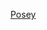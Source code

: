 {{US county navigation box
| template_name = 波西縣 (印地安納州)
| collapse_state = 
| listclass = hlist
| county = 波西縣
| state = 印地安納州

| map_image = Map of Indiana highlighting Posey County.svg
| map_caption = 
| map_size = 100x100

| seat = 弗農山

| title1 = [[都市]]
| body1 = 
* [[弗農山 (印地安納州)|弗農山]]

| title2 = [[鎮|市鎮]]
| body2  = 
* [[辛西阿納 (印地安納州)|辛西阿納]]
* [[格里芬 (印地安納州)|格里芬]]
* [[新哈莫尼 (印地安納州)|新哈莫尼]]
* [[波西維爾 (印地安納州)|波西維爾]]

| title3 = [[行政鎮區]]
| body3  =
* [[貝塞爾鎮區 (印地安納州波西縣)|貝塞爾]]
* [[布萊克鎮區 (印地安納州波西縣)|布萊克]]
* [[森特鎮區 (印地安納州波西縣)|森特]]
* [[哈蒙尼鎮區 (印地安納州波西縣)|哈蒙尼]]
* [[林鎮區 (印地安納州波西縣)|林]]
* [[馬爾斯鎮區 (印地安納州波西縣)|馬爾斯]]
* [[波因特鎮區 (印地安納州波西縣)|波因特]]
* [[羅布鎮區 (印地安納州波西縣)|羅布]]
* [[羅賓遜鎮區 (印地安納州波西縣)|羅賓遜]]
* [[史密斯鎮區 (印地安納州波西縣)|史密斯]]

| title4 = [[人口普查指定地區]]
| body4 = 
* [[帕克斯聚居地 (印地安納州)|帕克斯聚居地]]

| title5 = [[非建制地區]]
| body5 = 
* [[巴勒特 (印地安納州)|巴勒特]]
* [[布萊爾斯維爾 (印地安納州)|布萊爾斯維爾]]
* [[巴夫金 (印地安納州)|巴夫金]]
* [[卡伯恩 (印地安納州)|卡伯恩]]
* [[埃爾溫 (印地安納州)|埃爾溫]]
* [[法默斯維爾 (印地安納州)|法默斯維爾]]
* [[格拉夫頓 (印地安納州)|格拉夫頓]]
* [[赫普伯恩 (印地安納州)|赫普伯恩]]
* [[休斯勒 (印地安納州)|休斯勒]]
* [[霍維 (印地安納州)|霍維]]
* [[利珀 (印地安納州)|利珀]]
* [[馬爾斯森特 (印地安納州)|馬爾斯森特]]
* [[新巴爾的摩 (印地安納州)|新巴爾的摩]]
* [[奧克格羅夫 (印地安納州波西縣)|奧克格羅夫]]
* [[奧利弗 (印地安納州)|奧利弗]]
* [[菲利普站 (印地安納州)|菲利普站]]
* [[普雷里 (印地安納州)|普雷里]]
* [[拉普圖爾 (印地安納州)|拉普圖爾]]
* [[聖菲利普 (印地安納州)|聖菲利普]]
* [[聖文德爾 (印地安納州)|聖文德爾]]‡
* [[薩瓦 (印地安納州)|薩瓦]]
* [[索利圖德 (印地安納州)|索利圖德]]
* [[斯普林菲爾德 (印地安納州波西縣)|斯普林菲爾德]]
* [[斯圖爾茨維爾 (印地安納州)|斯圖爾茨維爾]]
* [[阿普頓 (印地安納州)|阿普頓]]
* [[韋茲維爾 (印地安納州)|韋茲維爾]]
* [[韋爾本斯威奇 (印地安納州)|韋爾本斯威奇]]
* [[西富蘭克林 (印地安納州)|西富蘭克林]]

| title6 = 備註
| body6 = ‡該聚居地有部分隸屬其他縣份

}}<noinclude>
[[Category:印第安納州縣份導航模板|Posey]]
</noinclude>